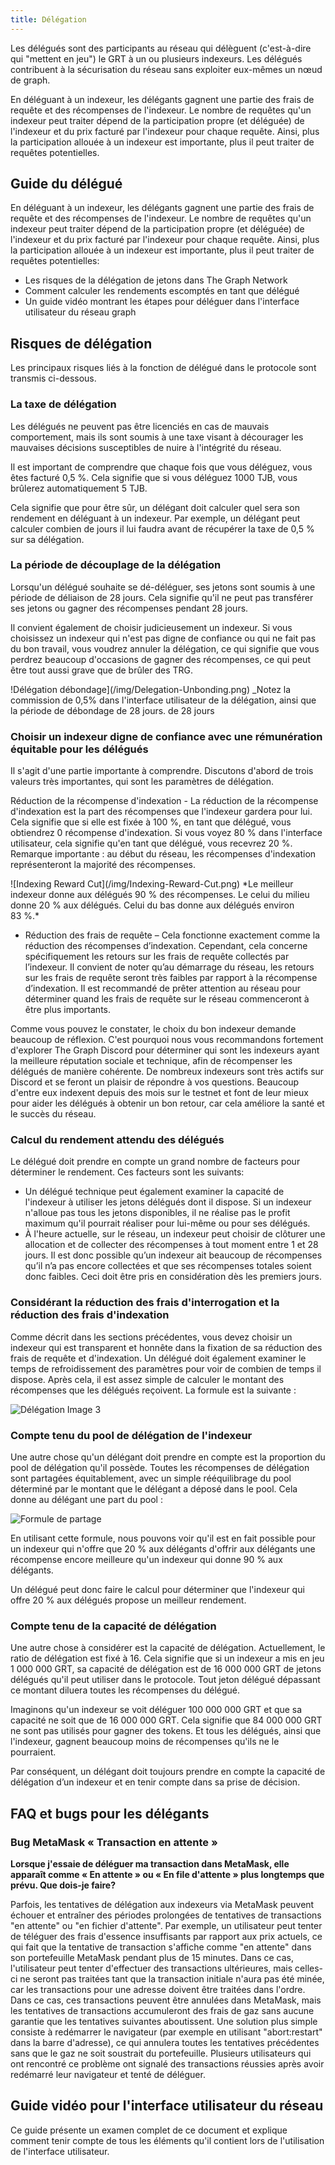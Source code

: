 ```yaml
---
title: Délégation
---
```


Les délégués sont des participants au réseau qui délèguent (c'est-à-dire qui "mettent en jeu") le GRT à un ou plusieurs indexeurs. Les délégués contribuent à la sécurisation du réseau sans exploiter eux-mêmes un nœud de graph.

En déléguant à un indexeur, les délégants gagnent une partie des frais de requête et des récompenses de l'indexeur. Le nombre de requêtes qu'un indexeur peut traiter dépend de la participation propre (et déléguée) de l'indexeur et du prix facturé par l'indexeur pour chaque requête. Ainsi, plus la participation allouée à un indexeur est importante, plus il peut traiter de requêtes potentielles.

## Guide du délégué

En déléguant à un indexeur, les délégants gagnent une partie des frais de requête et des récompenses de l'indexeur. Le nombre de requêtes qu'un indexeur peut traiter dépend de la participation propre (et déléguée) de l'indexeur et du prix facturé par l'indexeur pour chaque requête. Ainsi, plus la participation allouée à un indexeur est importante, plus il peut traiter de requêtes potentielles:

- Les risques de la délégation de jetons dans The Graph Network
- Comment calculer les rendements escomptés en tant que délégué
- Un guide vidéo montrant les étapes pour déléguer dans l'interface utilisateur du réseau graph

## Risques de délégation

Les principaux risques liés à la fonction de délégué dans le protocole sont transmis ci-dessous.

### La taxe de délégation

Les délégués ne peuvent pas être licenciés en cas de mauvais comportement, mais ils sont soumis à une taxe visant à décourager les mauvaises décisions susceptibles de nuire à l'intégrité du réseau.

Il est important de comprendre que chaque fois que vous déléguez, vous êtes facturé 0,5 %. Cela signifie que si vous déléguez 1000 TJB, vous brûlerez automatiquement 5 TJB.

Cela signifie que pour être sûr, un délégant doit calculer quel sera son rendement en déléguant à un indexeur. Par exemple, un délégant peut calculer combien de jours il lui faudra avant de récupérer la taxe de 0,5 % sur sa délégation.

### La période de découplage de la délégation

Lorsqu'un délégué souhaite se dé-déléguer, ses jetons sont soumis à une période de déliaison de 28 jours. Cela signifie qu'il ne peut pas transférer ses jetons ou gagner des récompenses pendant 28 jours.

Il convient également de choisir judicieusement un indexeur. Si vous choisissez un indexeur qui n'est pas digne de confiance ou qui ne fait pas du bon travail, vous voudrez annuler la délégation, ce qui signifie que vous perdrez beaucoup d'occasions de gagner des récompenses, ce qui peut être tout aussi grave que de brûler des TRG.

<div sx={{ mx: 'auto', maxWidth: '400px' }}>
  !Délégation débondage](/img/Delegation-Unbonding.png) _Notez la commission de 0,5% dans l'interface utilisateur de la
  délégation, ainsi que la période de débondage de 28 jours. de 28 jours
</div>

### Choisir un indexeur digne de confiance avec une rémunération équitable pour les délégués

Il s'agit d'une partie importante à comprendre. Discutons d'abord de trois valeurs très importantes, qui sont les paramètres de délégation.

Réduction de la récompense d'indexation - La réduction de la récompense d'indexation est la part des récompenses que l'indexeur gardera pour lui. Cela signifie que si elle est fixée à 100 %, en tant que délégué, vous obtiendrez 0 récompense d'indexation. Si vous voyez 80 % dans l'interface utilisateur, cela signifie qu'en tant que délégué, vous recevrez 20 %. Remarque importante : au début du réseau, les récompenses d'indexation représenteront la majorité des récompenses.

<div sx={{ mx: 'auto', maxWidth: '700px' }}>
  ![Indexing Reward Cut](/img/Indexing-Reward-Cut.png) *Le meilleur indexeur donne aux délégués 90 % des récompenses. Le
  celui du milieu donne 20 % aux délégués. Celui du bas donne aux délégués environ 83 %.*
</div>

- Réduction des frais de requête – Cela fonctionne exactement comme la réduction des récompenses d’indexation. Cependant, cela concerne spécifiquement les retours sur les frais de requête collectés par l’indexeur. Il convient de noter qu’au démarrage du réseau, les retours sur les frais de requête seront très faibles par rapport à la récompense d’indexation. Il est recommandé de prêter attention au réseau pour déterminer quand les frais de requête sur le réseau commenceront à être plus importants.

Comme vous pouvez le constater, le choix du bon indexeur demande beaucoup de réflexion. C'est pourquoi nous vous recommandons fortement d'explorer The Graph Discord pour déterminer qui sont les indexeurs ayant la meilleure réputation sociale et technique, afin de récompenser les délégués de manière cohérente. De nombreux indexeurs sont très actifs sur Discord et se feront un plaisir de répondre à vos questions. Beaucoup d'entre eux indexent depuis des mois sur le testnet et font de leur mieux pour aider les délégués à obtenir un bon retour, car cela améliore la santé et le succès du réseau.

### Calcul du rendement attendu des délégués

Le délégué doit prendre en compte un grand nombre de facteurs pour déterminer le rendement. Ces facteurs sont les suivants:

- Un délégué technique peut également examiner la capacité de l'indexeur à utiliser les jetons délégués dont il dispose. Si un indexeur n'alloue pas tous les jetons disponibles, il ne réalise pas le profit maximum qu'il pourrait réaliser pour lui-même ou pour ses délégués.
- À l'heure actuelle, sur le réseau, un indexeur peut choisir de clôturer une allocation et de collecter des récompenses à tout moment entre 1 et 28 jours. Il est donc possible qu’un indexeur ait beaucoup de récompenses qu’il n’a pas encore collectées et que ses récompenses totales soient donc faibles. Ceci doit être pris en considération dès les premiers jours.

### Considérant la réduction des frais d'interrogation et la réduction des frais d'indexation

Comme décrit dans les sections précédentes, vous devez choisir un indexeur qui est transparent et honnête dans la fixation de sa réduction des frais de requête et d'indexation. Un délégué doit également examiner le temps de refroidissement des paramètres pour voir de combien de temps il dispose. Après cela, il est assez simple de calculer le montant des récompenses que les délégués reçoivent. La formule est la suivante :

![Délégation Image 3](/img/Delegation-Reward-Formula.png)

### Compte tenu du pool de délégation de l'indexeur

Une autre chose qu'un délégant doit prendre en compte est la proportion du pool de délégation qu'il possède. Toutes les récompenses de délégation sont partagées équitablement, avec un simple rééquilibrage du pool déterminé par le montant que le délégant a déposé dans le pool. Cela donne au délégant une part du pool :

![Formule de partage](/img/Share-Forumla.png)

En utilisant cette formule, nous pouvons voir qu'il est en fait possible pour un indexeur qui n'offre que 20 % aux délégants d'offrir aux délégants une récompense encore meilleure qu'un indexeur qui donne 90 % aux délégants.

Un délégué peut donc faire le calcul pour déterminer que l'indexeur qui offre 20 % aux délégués propose un meilleur rendement.

### Compte tenu de la capacité de délégation

Une autre chose à considérer est la capacité de délégation. Actuellement, le ratio de délégation est fixé à 16. Cela signifie que si un indexeur a mis en jeu 1 000 000 GRT, sa capacité de délégation est de 16 000 000 GRT de jetons délégués qu'il peut utiliser dans le protocole. Tout jeton délégué dépassant ce montant diluera toutes les récompenses du délégué.

Imaginons qu'un indexeur se voit déléguer 100 000 000 GRT et que sa capacité ne soit que de 16 000 000 GRT. Cela signifie que 84 000 000 GRT ne sont pas utilisés pour gagner des tokens. Et tous les délégués, ainsi que l'indexeur, gagnent beaucoup moins de récompenses qu'ils ne le pourraient.

Par conséquent, un délégant doit toujours prendre en compte la capacité de délégation d’un indexeur et en tenir compte dans sa prise de décision.

## FAQ et bugs pour les délégants

### Bug MetaMask « Transaction en attente »

**Lorsque j'essaie de déléguer ma transaction dans MetaMask, elle apparaît comme « En attente » ou « En file d'attente » plus longtemps que prévu. Que dois-je faire?**

Parfois, les tentatives de délégation aux indexeurs via MetaMask peuvent échouer et entraîner des périodes prolongées de tentatives de transactions "en attente" ou "en fichier d'attente". Par exemple, un utilisateur peut tenter de téléguer des frais d'essence insuffisants par rapport aux prix actuels, ce qui fait que la tentative de transaction s'affiche comme "en attente" dans son portefeuille MetaMask pendant plus de 15 minutes. Dans ce cas, l'utilisateur peut tenter d'effectuer des transactions ultérieures, mais celles-ci ne seront pas traitées tant que la transaction initiale n'aura pas été minée, car les transactions pour une adresse doivent être traitées dans l'ordre. Dans ce cas, ces transactions peuvent être annulées dans MetaMask, mais les tentatives de transactions accumuleront des frais de gaz sans aucune garantie que les tentatives suivantes aboutissent. Une solution plus simple consiste à redémarrer le navigateur (par exemple en utilisant "abort:restart" dans la barre d'adresse), ce qui annulera toutes les tentatives précédentes sans que le gaz ne soit soustrait du portefeuille. Plusieurs utilisateurs qui ont rencontré ce problème ont signalé des transactions réussies après avoir redémarré leur navigateur et tenté de déléguer.

## Guide vidéo pour l'interface utilisateur du réseau

Ce guide présente un examen complet de ce document et explique comment tenir compte de tous les éléments qu'il contient lors de l'utilisation de l'interface utilisateur.

<VideoEmbed youtube="2G7S2gdURdc" />
